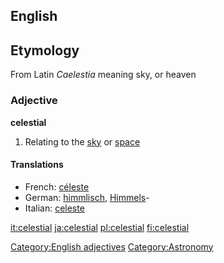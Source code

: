 ==English==
==Etymology==
From Latin ''Caelestia'' meaning sky, or heaven
===Adjective===
'''celestial'''
#{{notcomparable}} Relating to the [[sky]] or [[space]]

====Translations====
{{top}}
*French: [[céleste]]
*German: [[himmlisch]], [[Himmel]]s-
*Italian: [[celeste]]
{{mid}}
{{bottom}}

[[Category:English adjectives]]
[[Category:Astronomy]]
[[it:celestial]]
[[ja:celestial]]
[[pl:celestial]]
[[fi:celestial]]